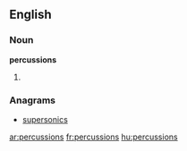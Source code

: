 ==English==

===Noun===
'''percussions'''

# {{plural of|[[percussion]]}}

===Anagrams===
* [[supersonics#English|supersonics]]

[[ar:percussions]]
[[fr:percussions]]
[[hu:percussions]]